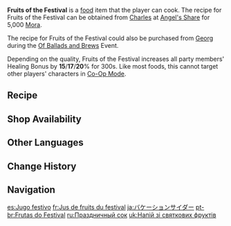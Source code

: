 {{Food Infobox
|id              = 108464
|description     = A brightly colored non-alcoholic beverage.
|desc_suspicious = The sourness of the Wolfhook has not been managed well, leading to a numbing sensation on your tongue. Wait a minute... Is that howling from Wolvendom you hear? That's got to be a hallucination, right? Right?
|desc_basic      = Freshly squeezed Sunsettia and Wolfhook juices have been poured into a cup in a specific order. The cool and refreshing flavor and vibrant color remind people of the beautiful holiday times. Do not mess the order up if you want to get the gradient effect right!
|desc_delicious  = The sublime enjoyment brought by the refreshing taste is almost like a sweet, illusory dream. One small sip transports you onto a white, sandy beach, where the sparkling seawater beats with the rhythm to which the hymn of your leisurely vacation shall be composed.
|type            = DEF-Boosting Dishes
|effectType      = DEF Up
|eff_att1        = Healing Improvement
|effect          = Increases all party members' Healing Bonus by (var1)% for 300s.
|eff_suspicious1 = 15
|eff_basic1      = 17
|eff_delicious1  = 20
|quality         = 3
|region          = Mondstadt
|recipe          = Sold by [[Charles]] and [[Georg]]
}}
'''Fruits of the Festival''' is a [[food]] item that the player can cook. The recipe for Fruits of the Festival can be obtained from [[Charles]] at [[Angel's Share]] for 5,000 [[Mora]].

The recipe for Fruits of the Festival could also be purchased from [[Georg]] during the [[Of Ballads and Brews]] Event.

Depending on the quality, Fruits of the Festival increases all party members' Healing Bonus by '''15'''/'''17'''/'''20'''% for 300s. Like most foods, this cannot target other players' characters in [[Co-Op Mode]].

==Recipe==
{{Recipe
|type = Cooking
|Wolfhook = 2
|Sunsettia = 2
|Sugar = 1
|sort = Wolfhook;Sunsettia;Sugar
}}

==Shop Availability==
{{Shop Availability}}
<!--
==Trivia==
*
-->
==Other Languages==
{{Other Languages
|en      = Fruits of the Festival
|zhs     = 假日果酿
|zhs_rm  = Jiàrì Guǒniàng
|zht     = 假日果釀
|zht_rm  = Jiàrì Guǒniàng
|zh_tl   = Holiday Cider
|ja      = バケーションサイダー
|ja_rm   = Bakeeshon Saidaa
|ja_tl   = Vacation Cider
|ko      = 바캉스 과일주
|ko_rm   = Bakanseu Gwailju
|ko_tl   = Vacation Fruit Alcohol
|es      = Jugo festivo
|es_tl   = Festive Juice
|fr      = Jus de fruits du festival
|fr_tl   = Fruit Juice of the Festival
|ru      = Праздничный сок
|ru_tl   = Holiday Juice
|th      = Fruits of the Festival
|vi      = Hương Vị Lễ Hội
|vi_tl   = Festive Flavor
|de      = Festtagssaft
|de_tl   = Holiday Juice
|id      = Fruits of the Festival
|pt      = Frutas do Festival
|pt_tl   = Fruits of the Festival
|tr      = Festival Meyveleri
|tr_tl   = 
|it      = Frutti del Festival
|it_tl   = Fruits of the Festival
}}

==Change History==
{{Change History|3.1}}

==Navigation==
{{Food Navbox}}

[[es:Jugo festivo]]
[[fr:Jus de fruits du festival]]
[[ja:バケーションサイダー]]
[[pt-br:Frutas do Festival]]
[[ru:Праздничный сок]]
[[uk:Напій зі святкових фруктів]]